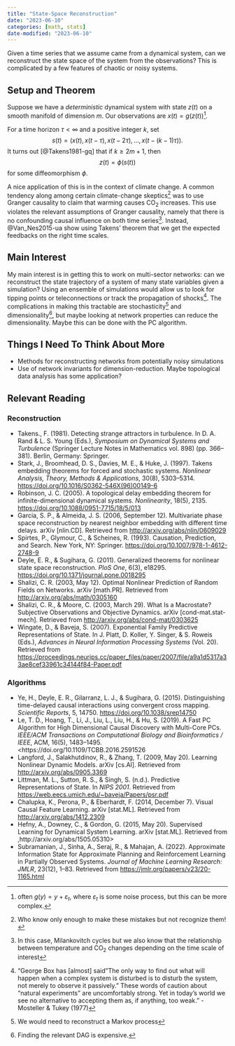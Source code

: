 ```yaml
---
title: "State-Space Reconstruction"
date: "2023-06-10"
categories: [math, stats]
date-modified: "2023-06-10"
---
```


Given a time series that we assume came from a dynamical system, can we reconstruct the state space of the system from the observations? This is complicated by a few features of chaotic or noisy systems.

## Setup and Theorem

Suppose we have a *deterministic* dynamical system with state $z(t)$ on a smooth manifold of dimension $m$. Our observations are $x(t) = g(z(t))$^[often $g(y) = y + \varepsilon_t$, where $\varepsilon_t$ is some noise process, but this can be more complex.].

For a time horizon $\tau < \infty$ and a positive integer $k$, set
$$s(t) = (x(t), x(t - \tau), x(t - 2\tau), \ldots, x(t - (k-1) \tau)).$$ It turns out [@Takens1981-gq] that if $k \geq 2m+1$, then $$z(t) = \phi(s(t))$$ for some diffeomorphism $\phi$.

A nice application of this is in the context of climate change. A common tendency along among certain climate-change skeptics^[Who know only enough to make these mistakes but not recognize them!] was to use Granger causality to claim that warming causes CO~2~ increases. This use violates the relevant assumptions of Granger causality, namely that there is no confounding causal influence on both time series^[In this case, Milankovitch cycles but we also know that the relationship between temperature and CO~2~ changes depending on the time scale of interest]. Instead, @Van_Nes2015-ua show using Takens' theorem that we get the expected feedbacks on the right time scales.

## Main Interest

My main interest is in getting this to work on multi-sector networks: can we reconstruct the state trajectory of a system of many state variables given a simulation? Using an ensemble of simulations would allow us to look for tipping points or teleconnections or track the propagation of shocks^["George  Box  has  [almost]  said  "The  only  way  to  find  out  what  will happen  when  a  complex  system  is  disturbed  is  to  disturb  the system,   not   merely   to   observe   it   passively."   These   words   of caution   about   "natural   experiments"   are   uncomfortably   strong. Yet  in  today's  world  we  see  no  alternative  to  accepting  them  as, if anything, too weak." - Mosteller & Tukey (1977)]. The complications in making this tractable are stochasticity^[We would need to reconstruct a Markov process] and dimensionality^[Finding the relevant DAG is expensive.], but maybe looking at network properties can reduce the dimensionality. Maybe this can be done with the PC algorithm.

## Things I Need To Think About More

- Methods for reconstructing networks from potentially noisy simulations
- Use of network invariants for dimension-reduction. Maybe topological data analysis has some application?

## Relevant Reading

### Reconstruction

- Takens., F. (1981). Detecting strange attractors in turbulence. In D. A. Rand & L. S. Young (Eds.), *Symposium on Dynamical Systems and Turbulence* (Springer Lecture Notes in Mathematics vol. 898) (pp. 366–381). Berlin, Germany: Springer.
- Stark, J., Broomhead, D. S., Davies, M. E., & Huke, J. (1997). Takens embedding theorems for forced and stochastic systems. *Nonlinear Analysis, Theory, Methods & Applications*, 30(8), 5303–5314. <https://doi.org/10.1016/S0362-546X(96)00149-6>
- Robinson, J. C. (2005). A topological delay embedding theorem for infinite-dimensional dynamical systems. *Nonlinearity*, 18(5), 2135. <https://doi.org/10.1088/0951-7715/18/5/013>
- Garcia, S. P., & Almeida, J. S. (2006, September 12). Multivariate phase space reconstruction by nearest neighbor embedding with different time delays. arXiv [nlin.CD]. Retrieved from <http://arxiv.org/abs/nlin/0609029>
- Spirtes, P., Glymour, C., & Scheines, R. (1993). Causation, Prediction, and Search. New York, NY: Springer. <https://doi.org/10.1007/978-1-4612-2748-9>
- Deyle, E. R., & Sugihara, G. (2011). Generalized theorems for nonlinear state space reconstruction. *PloS One*, 6(3), e18295. <https://doi.org/10.1371/journal.pone.0018295>
- Shalizi, C. R. (2003, May 12). Optimal Nonlinear Prediction of Random Fields on Networks. arXiv [math.PR]. Retrieved from <http://arxiv.org/abs/math/0305160>
- Shalizi, C. R., & Moore, C. (2003, March 29). What Is a Macrostate? Subjective Observations and Objective Dynamics. arXiv [cond-mat.stat-mech]. Retrieved from <http://arxiv.org/abs/cond-mat/0303625>
- Wingate, D., & Baveja, S. (2007). Exponential Family Predictive Representations of State. In J. Platt, D. Koller, Y. Singer, & S. Roweis (Eds.), *Advances in Neural Information Processing Systems* (Vol. 20). Retrieved from <https://proceedings.neurips.cc/paper_files/paper/2007/file/a9a1d5317a33ae8cef33961c34144f84-Paper.pdf>


### Algorithms

- Ye, H., Deyle, E. R., Gilarranz, L. J., & Sugihara, G. (2015). Distinguishing time-delayed causal interactions using convergent cross mapping. *Scientific Reports*, 5, 14750. <https://doi.org/10.1038/srep14750>
- Le, T. D., Hoang, T., Li, J., Liu, L., Liu, H., & Hu, S. (2019). A Fast PC Algorithm for High Dimensional Causal Discovery with Multi-Core PCs. *IEEE/ACM Transactions on Computational Biology and Bioinformatics / IEEE*, ACM, 16(5), 1483–1495. <https://doi.org/10.1109/TCBB.2016.2591526
- Langford, J., Salakhutdinov, R., & Zhang, T. (2009, May 20). Learning Nonlinear Dynamic Models. arXiv [cs.AI]. Retrieved from <http://arxiv.org/abs/0905.3369>
- Littman, M. L., Sutton, R. S., & Singh, S. (n.d.). Predictive Representations of State. In *NIPS 2001*. Retrieved from <https://web.eecs.umich.edu/~baveja/Papers/psr.pdf>
- Chalupka, K., Perona, P., & Eberhardt, F. (2014, December 7). Visual Causal Feature Learning. arXiv [stat.ML]. Retrieved from <http://arxiv.org/abs/1412.2309>
- Hefny, A., Downey, C., & Gordon, G. (2015, May 20). Supervised Learning for Dynamical System Learning. arXiv [stat.ML]. Retrieved from ,http://arxiv.org/abs/1505.05310>
- Subramanian, J., Sinha, A., Seraj, R., & Mahajan, A. (2022). Approximate Information State for Approximate Planning and Reinforcement Learning in Partially Observed Systems. *Journal of Machine Learning Research: JMLR*, 23(12), 1–83. Retrieved from <https://jmlr.org/papers/v23/20-1165.html>



 

